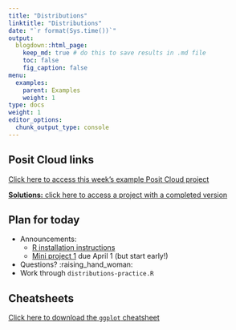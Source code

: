 ```yaml
---
title: "Distributions"
linktitle: "Distributions"
date: "`r format(Sys.time())`"
output:
  blogdown::html_page:
    keep_md: true # do this to save results in .md file
    toc: false
    fig_caption: false
menu:
  examples:
    parent: Examples
    weight: 1
type: docs
weight: 1
editor_options:
  chunk_output_type: console
---
```


## Posit Cloud links

[Click here to access this week's example Posit Cloud project](https://rstudio.cloud/spaces/210747/project/3710679)

[**Solutions:** click here to access a project with a completed version](https://rstudio.cloud/spaces/210747/project/3710692)


## Plan for today
- Announcements:
  - [R installation instructions](/resource/install/)
  - [Mini project 1](/assignment/01-mini-project/) due April 1 (but start early!)
- Questions? :raising_hand_woman:
- Work through `distributions-practice.R`


## Cheatsheets

[Click here to download the `ggplot` cheatsheet](https://raw.githubusercontent.com/rstudio/cheatsheets/main/data-visualization.pdf)

